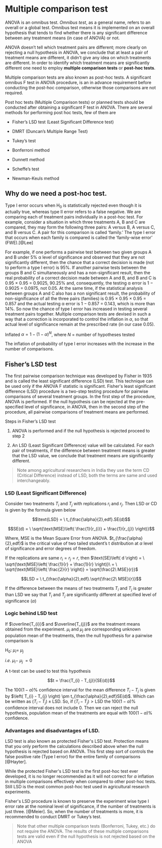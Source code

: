# Multiple comparison test  

ANOVA is an omnibus test. *Omnibus test*, as a general name, refers to an overall or a global test. Omnibus test means it is implemented on an overall hypothesis that tends to find whether there is any significant difference between any treatment means (in case of ANOVA) or not.

ANOVA doesn't tell which treatment pairs are different; more clearly on rejecting a null hypothesis in ANOVA, we conclude that at least a pair of treatment means are different, it didn't give any idea on which treatments are different. In order to identify which treatment means are significantly different one need to employ **multiple comparison tests** or **post-hoc tests**.

Multiple comparison tests are also known as post-hoc tests. A significant omnibus F test in ANOVA procedure, is an in advance requirement before conducting the post-hoc comparison, otherwise those comparisons are not required.

Post hoc tests (Multiple Comparison tests) or planned tests should be conducted after obtaining a significant F test in ANOVA. There are several methods for performing post hoc tests, few of them are

-   Fisher's LSD test (Least Significant Difference test)

-   DMRT (Duncan's Multiple Range Test)

-   Tukey's test

-   Bonferroni method

-   Dunnett method

-   Scheffe's test

-   Newman-Keuls method

## Why do we need a post-hoc test.

Type I error occurs when H~0~ is statistically rejected even though it is actually true, whereas type II error refers to a false negative. We are comparing each of treatment pairs individually in a post-hoc test. For example, consider a situation in which three treatments A, B and C are compared, they may form the following three pairs: A versus B, A
versus C, and B versus C. A pair for this comparison is called 'family.' The type I error that occurs when each family is compared is called the 'family-wise error' (FWE).[@Lee]  

For example, if one performs a pairwise test between two given groups A and B under 5% α level of significance and observed that they are not significantly different, then the chance that a correct decision is made (not to perform a type I error) is 95%. If another pairwise tests between the groups B and C simultaneously and has a non-significant result, then the real probability of a correct decision made between A and B, and B and C is 0.95 × 0.95 = 0.9025, 90.25% and, consequently, the testing α error is 1 − 0.9025 = 0.0975,
not 0.05. At the same time, if the statistical analysis between groups A and C also has a non significant result, the probability of non-significance of all the three pairs (families) is 0.95 × 0.95 × 0.95
= 0.857 and the actual testing α error is 1 − 0.857 = 0.143, which is more than 14%. So now the chance of type I error has increased in testing several treatment pairs together. Multiple comparison tests are devised in such a way that a correction is incorporated to control the inflation in $\alpha$, so that actual level of significance remain at
the prescribed rate (in our case 0.05).

Inflated $\alpha = 1 - \left( 1 - \alpha \right)^{N}$, where $N$ =
number of hypotheses tested

The inflation of probability of type I error increases with the increase
in the number of comparisons.

## Fisher's LSD test {#lsd}

The first pairwise comparison technique was developed by Fisher in 1935 and is called the least significant difference (LSD) test. This technique can be used only if the ANOVA F statistic is significant. Fisher\'s least significant difference (LSD) procedure is a two-step
testing procedure for pairwise comparisons of several treatment groups. In the first step of the procedure, ANOVA is performed. If the null hypothesis can be rejected at the pre-specified level of significance, in ANOVA, then in the second step of the procedure, all pairwise comparisons of treatment means are performed.

Steps in Fisher's LSD test

1.  ANOVA is performed and if the null hypothesis is rejected proceed to
    step 2

2.  An LSD (Least Significant Difference) value will be calculated. For
    each pair of treatments, if the difference between treatment means
    is greater that the LSD value, we conclude that treatment means are
    significantly different.

>Note among agricultural researchers in India they use the term CD (Critical Difference) instead of LSD, both the terms are same and used interchangeably.

### LSD (Least Significant Difference)

Consider two treatments $T_{i}$ and $T_{j}$ with replications $r_{i}$
and $r_{j}$. Then LSD or CD is given by the formula given below

$$\text{LSD} = \ t_{\frac{\alpha}{2},edf}.SE(d)$$

$$SE(d) = \ \sqrt{\text{MSE}\left( \frac{1}{r_{i}} + \frac{1}{r_{j}} \right)}$$

Where, $\text{MSE}$ is the Mean Square Error from ANOVA.
$t_{\frac{\alpha}{2},edf}$ is the critical value of two tailed student's t distribution at $\alpha$ level of significance and error degrees of
freedom.

If the replications are same $r_{i} = r_{j} = r$, then
$\text{SE}\left( d \right) = \ \sqrt{\text{MSE}\left( \frac{1}{r} + \frac{1}{r} \right)}\  = \ \sqrt{\text{MSE}\left( \frac{2}{r} \right)} = \sqrt{\frac{2\ MSE}{r}}$*\
*

$$LSD = \ t_{\frac{\alpha}{2},edf}.\sqrt{\frac{2\ MSE}{r}}$$

If the difference between the means of two treatments $T_{i}$ and $T_{j}$ is greater than LSD we say that $T_{i}$ and $T_{j}$ are significantly different at specified level of significance ($\alpha)$

### Logic behind LSD test

If $\overline{T_{i}}$ and $\overline{T_{j}}$ are the treatment means obtained from the experiment. $\mu_{i}$ and $\mu_{j}$ are corresponding unknown population mean of the treatments, then the null hypothesis for a pairwise comparison is

H~0~: $\mu_{i} = \ \mu_{j}$

*i*.*e*. $\mu_{i} - \ \mu_{j\ } = 0$

A t-test can be used to test this hypothesis

$$t = \frac{T_{i} - T_{j}}{SE(d)}$$

The $100\left( 1 - \alpha \right)\%$ confidence interval for the mean difference $T_{i} - T_{j}$ is given by
$\left( T_{i} - T_{j} \right) \pm t_{\frac{\alpha}{2},edf}SE(d)$. Which
can be written as $\left( T_{i} - T_{j} \right) \pm \text{LSD}$. So, if
$\left( T_{i} - T_{j} \right) > \text{LSD}$ the
$100\left( 1 - \alpha \right)\%$ confidence interval does not include 0.
Then we can reject the null hypothesis, population mean of the treatments are equal with $100\left( 1 - \alpha \right)\%$ confidence.

### Advantages and disadvantages of LSD.

LSD test is also known as protected Fisher\'s LSD test. Protection means that you only perform the calculations described above when the null hypothesis is rejected based on ANOVA. This first step sort of controls the false positive rate (Type I error) for the entire family of
comparisons [@Hayter].  

While the protected Fisher\'s LSD test is the first post-hoc test ever developed, it is no longer recommended as it will not correct for $\alpha$ inflation in multiple comparisons effectively when compared to other post-hoc tests. Still LSD is the most common post-hoc
test used in agricultural research experiments. 

Fisher\'s LSD procedure is known to preserve the experiment wise type I error rate at the nominal level of significance, if the number of treatments is just three. \[\@Meier\]. So, when the number of treatments is more, it is recommended to conduct DMRT or Tukey's test.

>Note that other multiple comparison tests (Bonferroni, Tukey, etc.) do not require the ANOVA. The results of these multiple comparisons tests are valid even if the null hypothesis is not rejected based on the ANOVA

